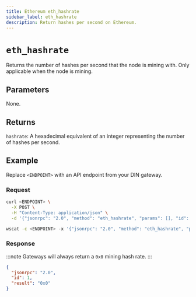 ```yaml
---
title: Ethereum eth_hashrate
sidebar_label: eth_hashrate
description: Return hashes per second on Ethereum.
---
```



# `eth_hashrate`


Returns the number of hashes per second that the node is mining with. Only applicable when the node is mining. 

## Parameters

None.

## Returns

`hashrate`: A hexadecimal equivalent of an integer representing the number of hashes per second.

## Example

Replace `<ENDPOINT>` with an API endpoint from your DIN gateway.

### Request


<Tabs>
  <TabItem value="curl">

```bash
curl <ENDPOINT> \
  -X POST \
  -H "Content-Type: application/json" \
  -d '{"jsonrpc": "2.0", "method": "eth_hashrate", "params": [], "id": 1}'
```

  </TabItem>
  <TabItem value="WSS">

```bash
wscat -c <ENDPOINT> -x '{"jsonrpc": "2.0", "method": "eth_hashrate", "params": [], "id": 1}'
```

  </TabItem>
</Tabs>

### Response

:::note
Gateways will always return a `0x0` mining hash rate.
:::


<Tabs>
  <TabItem value="JSON">

```json
{
  "jsonrpc": "2.0",
  "id": 1,
  "result": "0x0"
}
```

  </TabItem>
</Tabs>
